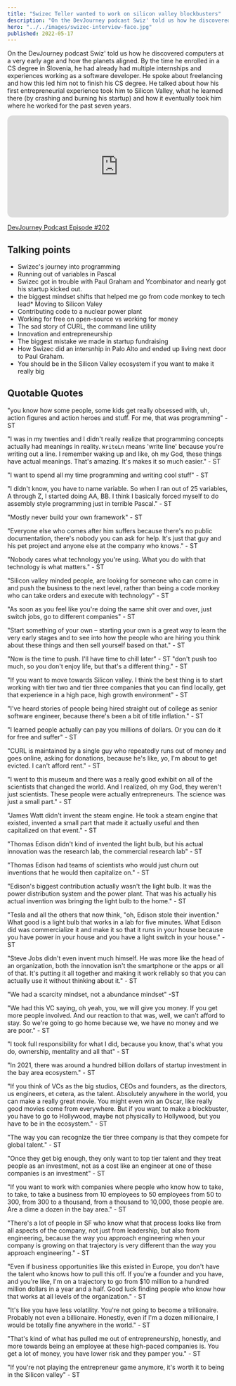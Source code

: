 ```yaml
---
title: "Swizec Teller wanted to work on silicon valley blockbusters"
description: "On the DevJourney podcast Swiz' told us how he discovered computers at a very early age and how the planets aligned. By the time he enrolled in a CS degree in Slovenia, he had already had multiple internships and experiences working as a software developer. He spoke about freelancing and how this led him not to finish his CS degree. He talked about how his first entrepreneurial experience took him to Silicon Valley, what he learned there (by crashing and burning his startup) and how it eventually took him where he worked for the past seven years."
hero: "../../images/swizec-interview-face.jpg"
published: 2022-05-17
---
```


On the DevJourney podcast Swiz' told us how he discovered computers at a very early age and how the planets aligned. By the time he enrolled in a CS degree in Slovenia, he had already had multiple internships and experiences working as a software developer. He spoke about freelancing and how this led him not to finish his CS degree. He talked about how his first entrepreneurial experience took him to Silicon Valley, what he learned there (by crashing and burning his startup) and how it eventually took him where he worked for the past seven years.

<iframe style="border-radius:12px" src="https://open.spotify.com/embed/episode/36cOMQZCkjsTE8baZt82VR?utm_source=generator&t=0" width="100%" height="232" frameBorder="0" allowfullscreen="" allow="autoplay; clipboard-write; encrypted-media; fullscreen; picture-in-picture"></iframe>

[DevJourney Podcast Episode #202](https://devjourney.info/Guests/202-SwizecTeller.html)

## Talking points

- Swizec's journey into programming
- Running out of variables in Pascal
- Swizec got in trouble with Paul Graham and Ycombinator and nearly got his startup kicked out.
- the biggest mindset shifts that helped me go from code monkey to tech lead* Moving to Silicon Valey
- Contributing code to a nuclear power plant
- Working for free on open-source vs working for money
- The sad story of CURL, the command line utility
- Innovation and entrepreneurship
- The biggest mistake we made in startup fundraising
- How Swizec did an intersnhip in Palo Alto and ended up living next door to Paul Graham.
- You should be in the Silicon Valley ecosystem if you want to make it really big

## Quotable Quotes

"you know how some people, some kids get really obsessed with, uh, action figures and action heroes and stuff. For me, that was programming" - ST

"I was in my twenties and I didn't really realize that programming concepts actually had meanings in reality. `WriteLn` means 'write line' because you're writing out a line. I remember waking up and like, oh my God, these things have actual meanings. That's amazing. It's makes it so much easier." - ST

"I want to spend all my time programming and writing cool stuff" - ST


"I didn't know, you have to name variable. So when I ran out of 25 variables, A through Z, I started doing AA, BB. I think I basically forced myself to do assembly style programming just in terrible Pascal." - ST

"Mostly never build your own framework" - ST

"Everyone else who comes after him suffers because there's no public documentation, there's nobody you can ask for help. It's just that guy and his pet project and anyone else at the company who knows." - ST

"Nobody cares what technology you're using. What you do with that technology is what matters." - ST

"Silicon valley minded people, are looking for someone who can come in and push the business to the next level, rather than being a code monkey who can take orders and execute with technology" - ST

"As soon as you feel like you're doing the same shit over and over, just switch jobs, go to different companies" - ST

"Start something of your own – starting your own is a great way to learn the very early stages and to see into how the people who are hiring you think about these things and then sell yourself based on that." - ST

"Now is the time to push. I'll have time to chill later" - ST
"don't push too much, so you don't enjoy life, but that's a different thing." - ST

"If you want to move towards Silicon valley. I think the best thing is to start working with tier two and tier three companies that you can find locally, get that experience in a high pace, high growth environment" - ST

"I've heard stories of people being hired straight out of college as senior software engineer, because there's been a bit of title inflation." - ST

"I learned people actually can pay you millions of dollars. Or you can do it for free and suffer" - ST

"CURL is maintained by a single guy who repeatedly runs out of money and goes online, asking for donations, because he's like, yo, I'm about to get evicted. I can't afford rent." - ST

"I went to this museum and there was a really good exhibit on all of the scientists that changed the world. And I realized, oh my God, they weren't just scientists. These people were actually entrepreneurs. The science was just a small part." - ST

"James Watt didn't invent the steam engine. He took a steam engine that existed, invented a small part that made it actually useful and then capitalized on that event." - ST 

"Thomas Edison didn't kind of invented the light bulb, but his actual innovation was the research lab, the commercial research lab" - ST

"Thomas Edison had teams of scientists who would just churn out inventions that he would then capitalize on." - ST

"Edison's biggest contribution actually wasn't the light bulb. It was the power distribution system and the power plant. That was his actually his actual invention was bringing the light bulb to the home." - ST

"Tesla and all the others that now think, "oh, Edison stole their invention." What good is a light bulb that works in a lab for five minutes. What Edison did was commercialize it and make it so that it runs in your house because you have power in your house and you have a light switch in your house." - ST

"Steve Jobs didn't even invent much himself. He was more like the head of an organization, both the innovation isn't the smartphone or the apps or all of that. It's putting it all together and making it work reliably so that you can actually use it without thinking about it." - ST

"We had a scarcity mindset, not a abundance mindset" -ST

"We had this VC saying, oh yeah, you, we will give you money. If you get more people involved. And our reaction to that was, well, we can't afford to stay. So we're going to go home because we, we have no money and we are poor." - ST

"I took full responsibility for what I did, because you know, that's what you do, ownership, mentality and all that" - ST

"In 2021, there was around a hundred billion dollars of startup investment in the bay area ecosystem." - ST

"If you think of VCs as the big studios, CEOs and founders, as the directors, us engineers, et cetera, as the talent. Absolutely anywhere in the world, you can make a really great movie. You might even win an Oscar, like really good movies come from everywhere. But if you want to make a blockbuster, you have to go to Hollywood, maybe not physically to Hollywood, but you have to be in the ecosystem." - ST

"The way you can recognize the tier three company is that they compete for global talent." - ST

"Once they get big enough, they only want to top tier talent and they treat people as an investment, not as a cost like an engineer at one of these companies is an investment" - ST

"If you want to work with companies where people who know how to take, to take, to take a business from 10 employees to 50 employees from 50 to 300, from 300 to a thousand, from a thousand to 10,000, those people are. Are a dime a dozen in the bay area." - ST

"There's a lot of people in SF who know what that process looks like from all aspects of the company, not just from leadership, but also from engineering, because the way you approach engineering when your company is growing on that trajectory is very different than the way you approach engineering." - ST

"Even if business opportunities like this existed in Europe, you don't have the talent who knows how to pull this off. If you're a founder and you have, and you're like, I'm on a trajectory to go from $10 million to a hundred million dollars in a year and a half. Good luck finding people who know how that works at all levels of the organization." - ST

"It's like you have less volatility. You're not going to become a trillionaire. Probably not even a billionaire. Honestly, even if I'm a dozen millionaire, I would be totally fine anywhere in the world." - ST

"That's kind of what has pulled me out of entrepreneurship, honestly, and more towards being an employee at these high-paced companies is. You get a lot of money, you have lower risk and they pamper you." - ST

"If you're not playing the entrepreneur game anymore, it's worth it to being in the Silicon valley" - ST

